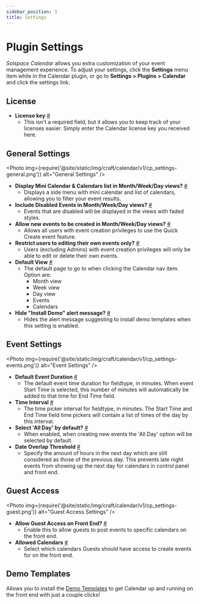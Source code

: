```yaml
---
sidebar_position: 3
title: Settings
---
```



# Plugin Settings

_Solspace Calendar_ allows you extra customization of your event management experience. To adjust your settings, click the **Settings** menu item while in the Calendar plugin, or go to **Settings > Plugins > Calendar** and click the settings link.

## License

- **License key** <a href="#license-key" id="license-key" class="docs-anchor">#</a>
  - This isn't a required field, but it allows you to keep track of your licenses easier. Simply enter the Calendar license key you received here.

## General Settings

<Photo
  img={require('@site/static/img/craft/calendar/v1/cp_settings-general.png')}
  alt="General Settings"
/>

- **Display Mini Calendar & Calendars list in Month/Week/Day views?** <a href="#display-mini-cal-calendars" id="display-mini-cal-calendars" class="docs-anchor">#</a>
  - Displays a side menu with mini calendar and list of calendars, allowing you to filter your event results.
- **Include Disabled Events in Month/Week/Day views?** <a href="#include-disabled-events" id="include-disabled-events" class="docs-anchor">#</a>
  - Events that are disabled will be displayed in the views with faded styles.
- **Allow new events to be created in Month/Week/Day views?** <a href="#allow-new-quick-events" id="allow-new-quick-events" class="docs-anchor">#</a>
  - Allows all users with event creation privileges to use the Quick Create event feature.
- **Restrict users to editing their own events only?** <a href="#restrict-author-edit" id="restrict-author-edit" class="docs-anchor">#</a>
  - Users (excluding Admins) with event creation privileges will only be able to edit or delete their own events.
- **Default View** <a href="#default-view" id="default-view" class="docs-anchor">#</a>
  - The default page to go to when clicking the Calendar nav item. Option are:
    - Month view
    - Week view
    - Day view
    - Events
    - Calendars
- **Hide "Install Demo" alert message?** <a href="#hide-demo-install" id="hide-demo-install" class="docs-anchor">#</a>
  - Hides the alert message suggesting to install demo templates when this setting is enabled.

## Event Settings

<Photo
  img={require('@site/static/img/craft/calendar/v1/cp_settings-events.png')}
  alt="Event Settings"
/>

- **Default Event Duration** <a href="#event-duration" id="event-duration" class="docs-anchor">#</a>
  - The default event time duration for fieldtype, in minutes. When event Start Time is selected, this number of minutes will automatically be added to that time for End Time field.
- **Time Interval** <a href="#time-interval" id="time-interval" class="docs-anchor">#</a>
  - The time picker interval for fieldtype, in minutes. The Start Time and End Time field time pickers will contain a list of times of the day by this interval.
- **Select 'All Day' by default?** <a href="#all-day-default" id="all-day-default" class="docs-anchor">#</a>
  - When enabled, when creating new events the 'All Day' option will be selected by default.
- **Date Overlap Threshold** <a href="#date-overlap-threshold" id="date-overlap-threshold" class="docs-anchor">#</a>
  - Specify the amount of hours in the next day which are still considered as those of the previous day. This prevents late night events from showing up the next day for calendars in control panel and front end.

## Guest Access

<Photo
  img={require('@site/static/img/craft/calendar/v1/cp_settings-guest.png')}
  alt="Guest Access Settings"
/>

- **Allow Guest Access on Front End?** <a href="#guest-access-allow" id="guest-access-allow" class="docs-anchor">#</a>
  - Enable this to allow guests to post events to specific calendars on the front end.
- **Allowed Calendars** <a href="#guest-access-allowed-calendars" id="guest-access-allowed-calendars" class="docs-anchor">#</a>
  - Select which calendars Guests should have access to create events for on the front end.

## Demo Templates

Allows you to install the [Demo Templates](./demo-templates.mdx) to get Calendar up and running on the front end with just a couple clicks!
